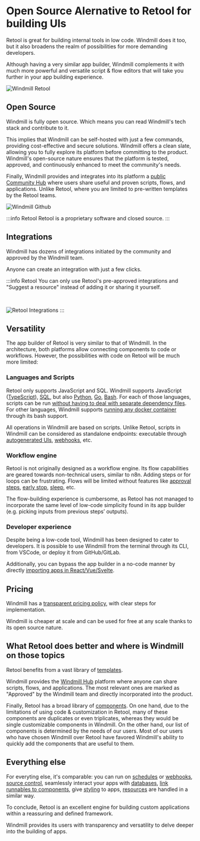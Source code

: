 
# Open Source Alernative to Retool for building UIs

Retool is great for building internal tools in low code. Windmill does it too, but it also broadens the realm of possibilities for more demanding developers.

Although having a very similar app builder, Windmill complements it with much more powerful and versatile script & flow editors that will take you further in your app building experience.

![Windmill Retool](../assets/compared_to/windmill_retool.png "Windmill Retool")

## Open Source

Windmill is fully open source. Which means you can read Windmill's tech stack and contribute to it.

This implies that Windmill can be self-hosted with just a few commands, providing cost-effective and secure solutions.
Windmill offers a clean slate, allowing you to fully explore its platform before committing to the product.
Windmill's open-source nature ensures that the platform is tested, approved, and continuously enhanced
to meet the community's needs.

Finally, Windmill provides and integrates into its platform a [public Community Hub](https://hub.windmill.dev/)
where users share useful and proven scripts, flows, and applications.
Unlike Retool, where you are limited to pre-written templates by the Retool teams.

![Windmill Github](../assets/compared_to/windmill_gh.png "Windmill Github")

<div class="grid grid-cols-2 gap-6 mb-4">
	<DocCard
		title="Windmill's GitHub"
		description="Windmill's official repository."
		href="https://github.com/windmill-labs/windmill"
	/>
    <DocCard
		title="Self Host Windmill tutorial"
		description="Self host Windmill in 2 minutes."
		href="/docs/advanced/self_host/"
	/>
    <DocCard
		title="Contributor Guide"
		description="Contribute to our codebase, Windmill Hub or our Discord."
		href="/docs/misc/contributing"
	/>
</div>

:::info Retool
Retool is a proprietary software and closed source.
:::

## Integrations

Windmill has dozens of integrations initiated by the community and approved by the Windmill team.

Anyone can create an integration with just a few clicks.

<div class="text-xl mb-2 font-semibold"></div>
<div class="grid grid-cols-2 gap-6 mb-4">
	<DocCard
		title="Creating integrations on Windmill"
		description="Windmill provides a framework to easily add integrations."
		href="/docs/integrations/integrations_on_windmill"
	/>
</div>

:::info Retool
You can only use Retool's pre-approved integrations and "Suggest a resource" instead of adding it or sharing it yourself.

<br/>

![Retool Integrations](../assets/compared_to/retool_integrations.png "Retool Integrations")
:::

## Versatility

The app builder of Retool is very similar to that of Windmill.
In the architecture, both platforms allow connecting components to code or workflows.
However, the possibilities with code on Retool will be much more limited:

### Languages and Scripts

Retool only supports JavaScript and SQL. Windmill supports JavaScript ([TypeScript](../getting_started/0_scripts_quickstart/1_typescript_quickstart/index.mdx)), [SQL](../getting_started/0_scripts_quickstart/5_sql_quickstart/index.mdx), but also [Python](../getting_started/0_scripts_quickstart/2_python_quickstart/index.mdx), [Go](../getting_started/0_scripts_quickstart/3_go_quickstart/index.mdx), [Bash](../getting_started/0_scripts_quickstart/4_bash_quickstart/index.mdx).
For each of those languages, scripts can be run [without having to deal with separate dependency files](../advanced/6_imports/index.md).
For other languages, Windmill supports [running any docker container](../advanced/7_docker/index.mdx) through its bash support.

All operations in Windmill are based on scripts. Unlike Retool, scripts in Windmill can be considered as standalone endpoints:
executable through [autogenerated UIs](../core_concepts/6_auto_generated_uis/index.md), [webhooks](../core_concepts/4_webhooks/index.md), etc.

<div class="grid grid-cols-2 gap-6 mb-4">
	<DocCard
		title="Windmill Scripts"
		description="Scripts are the basic building blocks that can be written in Typescript, Python, Go, Bash, SQL or launch docker containers."
		href="/docs/script_editor"
	/>
	<DocCard
		title="Triggering Scripts"
		description="Trigger flows on-demand, by schedule or on external events."
		href="/docs/getting_started/trigger_scripts"
	/>
</div>

### Workflow engine

Retool is not originally designed as a workflow engine.
Its flow capabilities are geared towards non-technical users, similar to n8n.
Adding steps or for loops can be frustrating.
Flows will be limited without features like [approval steps](../flows/11_flow_approval.mdx), [early stop](../flows/2_early_stop.md), [sleep](../flows/15_sleep.md), etc.

The flow-building experience is cumbersome, as Retool has not managed to incorporate the same level
of low-code simplicity found in its app builder (e.g. picking inputs from previous steps’ outputs).

<div class="grid grid-cols-2 gap-6 mb-4">
	<DocCard
		title="Windmill Flows"
		description="Flows are state machines represented as DAGs that compose steps together to build workflows and ETLs."
		href="/docs/flows/flow_editor"
	/>
</div>


### Developer experience

Despite being a low-code tool, Windmill has been designed to cater to developers.
It is possible to use Windmill from the terminal through its CLI, from VSCode, or deploy it from GitHub/GitLab.

Additionally, you can bypass the app builder in a no-code manner by directly [importing apps in React/Vue/Svelte](../react_vue_svelte_apps/index.md).

<div class="text-xl mb-2 font-semibold"></div>
<div class="grid grid-cols-2 gap-6 mb-4">
	<DocCard
		title="Command-Line Interface"
		description="Interact with Windmill instances right from your terminal."
		href="/docs/advanced/cli"
	/>
	<DocCard
		title="Local Development"
		description="Develop from various environments such as your terminal, VSCode, and JetBrains IDEs."
		href="/docs/advanced/local_development"
	/>
	<DocCard
		title="Version control from GitHub/GitLab"
		description="Use a GH/GL repo as the source of truth for part or all of your Windmill workspace."
		href="/docs/advanced/deploy_gh_gl"
	/>
</div>

## Pricing

Windmill has a [transparent pricing policy](../misc/7_plans_details/index.mdx), with clear steps for implementation.

Windmill is cheaper at scale and can be used for free at any scale thanks to its open source nature.

<div class="grid grid-cols-2 gap-6 mb-4">
	<DocCard
		title="Pricing"
		description="Windmill's subscription plans and simulations."
		href="/pricing"
	/>
</div>

## What Retool does better and where is Windmill on those topics

Retool benefits from a vast library of [templates](https://retool.com/templates/).

Windmill provides the [Windmill Hub](https://hub.windmill.dev/) platform where anyone can share scripts, flows, and applications.
The most relevant ones are marked as "Approved" by the Windmill team and directly incorporated into the product.

Finally, Retool has a broad library of [components](https://retool.com/components).
On one hand, due to the limitations of using code & customization in Retool, many of these components are duplicates or even triplicates,
whereas they would be single customizable components in Windmill.
On the other hand, our list of components is determined by the needs of our users.
Most of our users who have chosen Windmill over Retool have favored
Windmill's ability to quickly add the components that are useful to them.

## Everything else

For everyting else, it's comparable: you can run on [schedules](../core_concepts/1_scheduling/index.md) or [webhooks](../core_concepts/4_webhooks/index.md),
[source control](../core_concepts/17_collaboration/index.mdx#git-integration),
seamlessly interact your apps with [databases](../integrations/postgresql.md),
[link runnables to components](../apps/3_app-runnable-panel.mdx), give [styling](../apps/4_app_configuration_settings/4_app_styling.mdx) to apps, [resources](../core_concepts/3_resources_and_types/index.mdx) are handled in a similar way.

To conclude, Retool is an excellent engine for building custom applications within a reassuring and defined framework.

Windmill provides its users with transparency and versatility to delve deeper into the building of apps.
